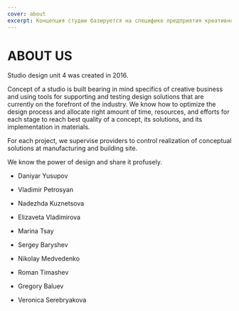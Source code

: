 ```yaml
---
cover: about
excerpt: Концепция студии базируется на специфике предприятия креативной индустрии и передовых средств поддержки и тестирования проектных решений
---
```


# ABOUT US

Studio design unit 4 was created in 2016.

Concept of a studio is built bearing in mind specifics of creative business and
using tools for supporting and testing design solutions that are currently on the
forefront of the industry. We know how to optimize the design process and
allocate right amount of time, resources, and efforts for each stage to reach best
quality of a concept, its solutions, and its implementation in materials.

For each project, we supervise providers to control realization of conceptual
solutions at manufacturing and building site.

We know the power of design and share it profusely.

- Daniyar Yusupov
- Vladimir Petrosyan
- Nadezhda Kuznetsova
- Elizaveta Vladimirova


- Marina Tsay
- Sergey Baryshev
- Nikolay Medvedenko
- Roman Timashev
- Gregory Baluev
- Veronica Serebryakova

